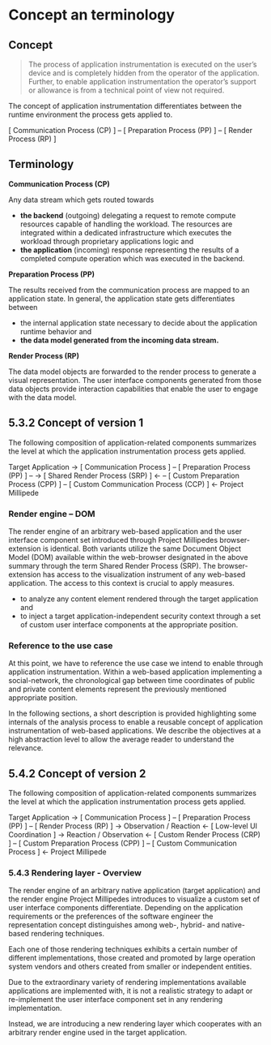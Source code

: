 # Concept an terminology

## Concept

> The process of application instrumentation is executed on the user’s device
> and is completely hidden from the operator of the application. Further, to
> enable application instrumentation the operator’s support or allowance is from
> a technical point of view not required.

The concept of application instrumentation differentiates between the runtime
environment the process gets applied to.

<Concept1 />

[ Communication Process (CP) ] – [ Preparation Process (PP) ] – [ Render Process
(RP) ]

## Terminology

**Communication Process (CP)**

Any data stream which gets routed towards

- **the backend** (outgoing) delegating a request to remote compute resources
  capable of handling the workload. The resources are integrated within a
  dedicated infrastructure which executes the workload through proprietary
  applications logic and
- **the application** (incoming) response representing the results of a
  completed compute operation which was executed in the backend.

**Preparation Process (PP)**

The results received from the communication process are mapped to an application
state. In general, the application state gets differentiates between

- the internal application state necessary to decide about the application
  runtime behavior and
- **the data model generated from the incoming data stream.**

**Render Process (RP)**

The data model objects are forwarded to the render process to generate a visual
representation. The user interface components generated from those data objects
provide interaction capabilities that enable the user to engage with the data
model.

## 5.3.2 Concept of version 1

The following composition of application-related components summarizes the level
at which the application instrumentation process gets applied.

Target Application -> [ Communication Process ] – [ Preparation Process (PP) ] –
-> [ Shared Render Process (SRP) ] <- – [ Custom Preparation Process (CPP) ] – [
Custom Communication Process (CCP) ] <- Project Millipede

<Concept2 />

### Render engine – DOM

The render engine of an arbitrary web-based application and the user interface
component set introduced through Project Millipedes browser-extension is
identical. Both variants utilize the same Document Object Model (DOM) available
within the web-browser designated in the above summary through the term Shared
Render Process (SRP). The browser-extension has access to the visualization
instrument of any web-based application. The access to this context is crucial
to apply measures.

- to analyze any content element rendered through the target application and
- to inject a target application-independent security context through a set of
  custom user interface components at the appropriate position.

### Reference to the use case

At this point, we have to reference the use case we intend to enable through
application instrumentation. Within a web-based application implementing a
social-network, the chronological gap between time coordinates of public and
private content elements represent the previously mentioned appropriate
position.

In the following sections, a short description is provided highlighting some
internals of the analysis process to enable a reusable concept of application
instrumentation of web-based applications. We describe the objectives at a high
abstraction level to allow the average reader to understand the relevance.

## 5.4.2 Concept of version 2

The following composition of application-related components summarizes the level
at which the application instrumentation process gets applied.

Target Application -> [ Communication Process ] – [ Preparation Process (PP) ] –
[ Render Process (RP) ] -> Observation / Reaction <- [ Low-level UI Coordination
] -> Reaction / Observation <- [ Custom Render Process (CRP) ] – [ Custom
Preparation Process (CPP) ] – [ Custom Communication Process ] <- Project
Millipede

<Concept3 />

### 5.4.3 Rendering layer - Overview

The render engine of an arbitrary native application (target application) and
the render engine Project Millipedes introduces to visualize a custom set of
user interface components differentiate. Depending on the application
requirements or the preferences of the software engineer the representation
concept distinguishes among web-, hybrid- and native-based rendering techniques.

Each one of those rendering techniques exhibits a certain number of different
implementations, those created and promoted by large operation system vendors
and others created from smaller or independent entities.

Due to the extraordinary variety of rendering implementations available
applications are implemented with, it is not a realistic strategy to adapt or
re-implement the user interface component set in any rendering implementation.

Instead, we are introducing a new rendering layer which cooperates with an
arbitrary render engine used in the target application.
